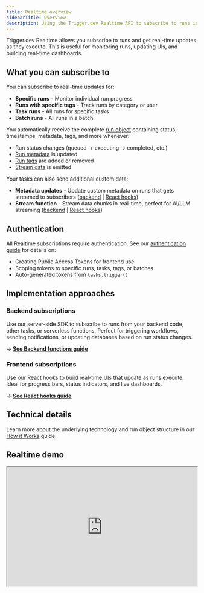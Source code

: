 ```yaml
---
title: Realtime overview
sidebarTitle: Overview
description: Using the Trigger.dev Realtime API to subscribe to runs in real-time.
---
```



Trigger.dev Realtime allows you subscribe to runs and get real-time updates as they execute. This is useful for monitoring runs, updating UIs, and building real-time dashboards.

## What you can subscribe to

You can subscribe to real-time updates for:

- **Specific runs** - Monitor individual run progress
- **Runs with specific tags** - Track runs by category or user
- **Task runs** - All runs for specific tasks
- **Batch runs** - All runs in a batch

You automatically receive the complete [run object](/realtime/run-object) containing status, timestamps, metadata, tags, and more whenever:

- Run status changes (queued → executing → completed, etc.)
- [Run metadata](/runs/metadata) is updated
- [Run tags](/tags) are added or removed
- [Stream data](/realtime/backend#streams) is emitted

Your tasks can also send additional custom data:

- **Metadata updates** - Update custom metadata on runs that gets streamed to subscribers ([backend](/realtime/backend/metadata) | [React hooks](/realtime/react-hooks/realtime#using-metadata))
- **Stream function** - Stream data chunks in real-time, perfect for AI/LLM streaming ([backend](/realtime/backend/streams) | [React hooks](/realtime/react-hooks/streams))

## Authentication

All Realtime subscriptions require authentication. See our [authentication guide](/realtime/auth) for details on:

- Creating Public Access Tokens for frontend use
- Scoping tokens to specific runs, tasks, tags, or batches
- Auto-generated tokens from `tasks.trigger()`

## Implementation approaches

### Backend subscriptions

Use our server-side SDK to subscribe to runs from your backend code, other tasks, or serverless functions. Perfect for triggering workflows, sending notifications, or updating databases based on run status changes.

→ **[See Backend functions guide](/realtime/backend)**

### Frontend subscriptions

Use our React hooks to build real-time UIs that update as runs execute. Ideal for progress bars, status indicators, and live dashboards.

→ **[See React hooks guide](/realtime/react-hooks)**

## Technical details

Learn more about the underlying technology and run object structure in our [How it Works](/realtime/how-it-works) guide.

## Realtime demo

<iframe
  width="100%"
  height="315"
  src="https://www.youtube.com/embed/RhJAbSGkS88?si=4Z72SfygeklNI3As"
  title="YouTube video player"
  allow="accelerometer; clipboard-write; encrypted-media; gyroscope; picture-in-picture; web-share"
  referrerPolicy="strict-origin-when-cross-origin"
  allowFullScreen
/>

<RealtimeExamplesCards />
